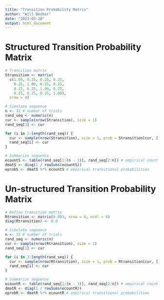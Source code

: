 ```yaml
---
title: "Transition Probability Matrix"
author: "Will Decker"
date: "2023-03-20"
output: html_document
---
```


# Structured Transition Probability Matrix
```r
# Transition matrix
Stransition <- matrix(
  c(1.00, 0.25, 0.25, 0.25,
    0.25, 1.00, 0.25, 0.25,
    0.25, 0.25, 1.00, 0.25,
    0.25, 0.25, 0.25, 1.00), 
  nrow = 4)

# Simulate sequence
n <- 32 # number of trials
rand_seq <- numeric(n)
cur <- sample(nrow(Stransition), size = 1)
rand_seq[1] <- cur

for (i in 2:length(rand_seq)) {
  cur <- sample(nrow(Stransition), size = 1, prob = Stransition[cur, ])
  rand_seq[i] <- cur
}

# Summarize sequence
ecountS <- table(rand_seq[1:(n - 1)], rand_seq[2:n]) # empirical count of transitions
dmatS <- diag(1 / rowSums(ecountS))
eprobS <- dmatS %*% ecountS # empirical transitional probabilities

```

# Un-structured Transition Probability Matrix
```r
# Define transition matrix
Rtransition <- matrix(0.083, nrow = 4, ncol = 4)
diag(Rtransition) <- 0.0

# Simulate sequence
n <- 32 # number of trials
rand_seq <- numeric(n)
cur <- sample(nrow(Rtransition), size = 1)
rand_seq[1] <- cur

for (i in 2:length(rand_seq)) {
  cur <- sample(nrow(Rtransition), size = 1, prob = Rtransition[cur, ])
  rand_seq[i] <- cur
}

# Summarize sequence
ecountR <- table(rand_seq[1:(n - 1)], rand_seq[2:n]) # empirical count of transitions
dmatR <- diag(1 / rowSums(ecountR))
eprobR <- dmatR %*% ecountR # empirical transitional probabilities

```



